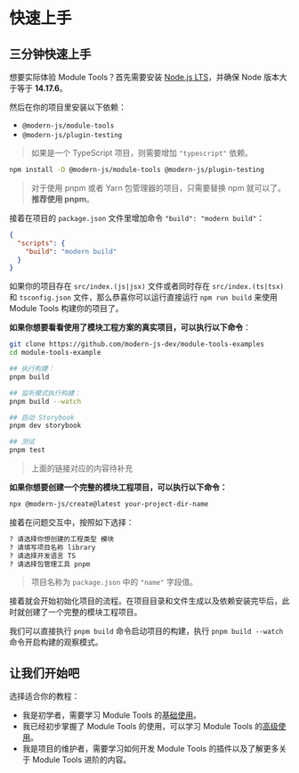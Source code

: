 # 快速上手

## 三分钟快速上手

想要实际体验 Module Tools？首先需要安装 [Node.js LTS](https://github.com/nodejs/Release)，并确保 Node 版本大于等于 **14.17.6**。

然后在你的项目里安装以下依赖：

- `@modern-js/module-tools`
- `@modern-js/plugin-testing`

> 如果是一个 TypeScript 项目，则需要增加 `"typescript"` 依赖。

```bash
npm install -D @modern-js/module-tools @modern-js/plugin-testing
```

> 对于使用 pnpm 或者 Yarn 包管理器的项目，只需要替换 npm 就可以了。**推荐使用 pnpm**。

接着在项目的 `package.json` 文件里增加命令 `"build": "modern build"`：

```json
{
  "scripts": {
    "build": "modern build"
  }
}
```

如果你的项目存在 `src/index.(js|jsx)` 文件或者同时存在 `src/index.(ts|tsx)` 和 `tsconfig.json` 文件，那么恭喜你可以运行直接运行 `npm run build` 来使用 Module Tools 构建你的项目了。

**如果你想要看看使用了模块工程方案的真实项目，可以执行以下命令**：

```bash
git clone https://github.com/modern-js-dev/module-tools-examples
cd module-tools-example

## 执行构建：
pnpm build

## 监听模式执行构建：
pnpm build --watch

## 启动 Storybook
pnpm dev storybook

## 测试
pnpm test
```

> 上面的链接对应的内容待补充

**如果你想要创建一个完整的模块工程项目，可以执行以下命令：**

```bash
npx @modern-js/create@latest your-project-dir-name
```

接着在问题交互中，按照如下选择：

```bash
? 请选择你想创建的工程类型 模块
? 请填写项目名称 library
? 请选择开发语言 TS
? 请选择包管理工具 pnpm
```

> 项目名称为 `package.json` 中的 `"name"` 字段值。

接着就会开始初始化项目的流程。在项目目录和文件生成以及依赖安装完毕后，此时就创建了一个完整的模块工程项目。

我们可以直接执行 `pnpm build` 命令启动项目的构建，执行 `pnpm build --watch` 命令开启构建的观察模式。

## 让我们开始吧

选择适合你的教程：

- 我是初学者，需要学习 Module Tools 的[基础使用](/guide/basic/before-getting-started)。
- 我已经初步掌握了 Module Tools 的使用，可以学习 Module Tools 的[高级使用](/guide/basic/before-getting-started)。
- 我是项目的维护者，需要学习如何开发 Module Tools 的插件以及了解更多关于 Module Tools 进阶的内容。
